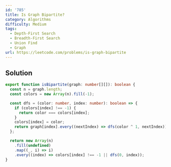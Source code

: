 ```yaml
---
id: '785'
title: Is Graph Bipartite?
category: Algorithms
difficulty: Medium
tags:
  - Depth-First Search
  - Breadth-First Search
  - Union Find
  - Graph
url: https://leetcode.com/problems/is-graph-bipartite
---
```


## Solution

```typescript showLineNumbers
export function isBipartite(graph: number[][]): boolean {
  const n = graph.length;
  const colors = new Array(n).fill(-1);

  const dfs = (color: number, index: number): boolean => {
    if (colors[index] !== -1) {
      return color === colors[index];
    }
    colors[index] = color;
    return graph[index].every((nextIndex) => dfs(color ^ 1, nextIndex));
  };

  return new Array(n)
    .fill(undefined)
    .map((_, i) => i)
    .every((index) => colors[index] !== -1 || dfs(0, index));
}
```
